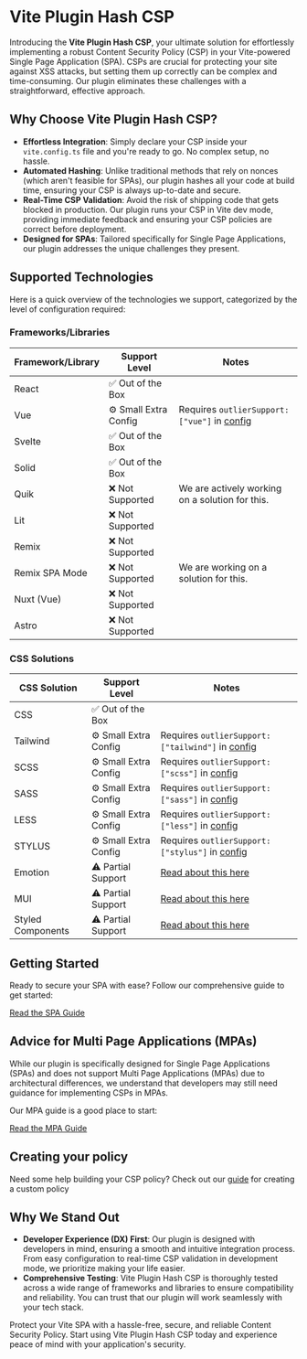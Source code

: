 
# Vite Plugin Hash CSP
Introducing the **Vite Plugin Hash CSP**, your ultimate solution for effortlessly implementing a robust Content Security Policy (CSP) in your Vite-powered Single Page Application (SPA). CSPs are crucial for protecting your site against XSS attacks, but setting them up correctly can be complex and time-consuming. Our plugin eliminates these challenges with a straightforward, effective approach.

## Why Choose Vite Plugin Hash CSP?

- **Effortless Integration**: Simply declare your CSP inside your `vite.config.ts` file and you're ready to go. No complex setup, no hassle.
- **Automated Hashing**: Unlike traditional methods that rely on nonces (which aren't feasible for SPAs), our plugin hashes all your code at build time, ensuring your CSP is always up-to-date and secure.
- **Real-Time CSP Validation**: Avoid the risk of shipping code that gets blocked in production. Our plugin runs your CSP in Vite dev mode, providing immediate feedback and ensuring your CSP policies are correct before deployment.
- **Designed for SPAs**: Tailored specifically for Single Page Applications, our plugin addresses the unique challenges they present.

## Supported Technologies

Here is a quick overview of the technologies we support, categorized by the level of configuration required:

### Frameworks/Libraries

| Framework/Library  | Support Level           | Notes                                                      |
|--------------------|-------------------------|------------------------------------------------------------|
| React              | ✅ Out of the Box        |                                                            |
| Vue                | ⚙️ Small Extra Config    | Requires `outlierSupport: ["vue"]` in [config](/api-docs/#dev) |
| Svelte             | ✅ Out of the Box        |                                                            |
| Solid              | ✅ Out of the Box        |                                                            |
| Quik               | ❌ Not Supported         | We are actively working on a solution for this.            |
| Lit                | ❌ Not Supported         |                                                            |
| Remix              | ❌ Not Supported         |                                                            |
| Remix SPA Mode     | ❌ Not Supported         | We are working on a solution for this.                     |
| Nuxt (Vue)         | ❌ Not Supported         |                                                            |
| Astro              | ❌ Not Supported         |                                                            |

### CSS Solutions

| CSS Solution       | Support Level           | Notes                                                      |
|--------------------|-------------------------|------------------------------------------------------------|
| CSS                | ✅ Out of the Box        |                                                            |
| Tailwind           | ⚙️ Small Extra Config    | Requires `outlierSupport: ["tailwind"]` in [config](/api-docs/#dev)      |
| SCSS               | ⚙️ Small Extra Config    | Requires `outlierSupport: ["scss"]` in [config](/api-docs/#dev)          |
| SASS               | ⚙️ Small Extra Config    | Requires `outlierSupport: ["sass"]` in [config](/api-docs/#dev)          |
| LESS               | ⚙️ Small Extra Config    | Requires `outlierSupport: ["less"]` in [config](/api-docs/#dev)          |
| STYLUS             | ⚙️ Small Extra Config    | Requires `outlierSupport: ["stylus"]` in [config](/api-docs/#dev)        |
| Emotion            | ⚠️ Partial Support       | [Read about this here](/guides/spa#caveats)                |
| MUI                | ⚠️ Partial Support       | [Read about this here](/guides/spa#caveats)                |
| Styled Components  | ⚠️ Partial Support       | [Read about this here](/guides/spa#caveats)                |

## Getting Started

Ready to secure your SPA with ease? Follow our comprehensive guide to get started:

[Read the SPA Guide](/guides/spa)

## Advice for Multi Page Applications (MPAs)

While our plugin is specifically designed for Single Page Applications (SPAs) and does not support Multi Page Applications (MPAs) due to architectural differences, we understand that developers may still need guidance for implementing CSPs in MPAs.

Our MPA guide is a good place to start:

[Read the MPA Guide](/guides/mpa)

## Creating your policy
Need some help building your CSP policy? 
Check out our [guide](/guides/policy) for creating a custom policy


## Why We Stand Out

- **Developer Experience (DX) First**: Our plugin is designed with developers in mind, ensuring a smooth and intuitive integration process. From easy configuration to real-time CSP validation in development mode, we prioritize making your life easier.
- **Comprehensive Testing**: Vite Plugin Hash CSP is thoroughly tested across a wide range of frameworks and libraries to ensure compatibility and reliability. You can trust that our plugin will work seamlessly with your tech stack.

Protect your Vite SPA with a hassle-free, secure, and reliable Content Security Policy. Start using Vite Plugin Hash CSP today and experience peace of mind with your application's security.
